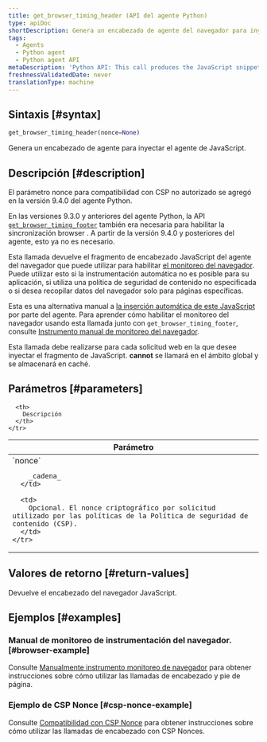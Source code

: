 ```yaml
---
title: get_browser_timing_header (API del agente Python)
type: apiDoc
shortDescription: Genera un encabezado de agente del navegador para inyectar el agente de JavaScript.
tags:
  - Agents
  - Python agent
  - Python agent API
metaDescription: 'Python API: This call produces the JavaScript snippet you can use to set up browser monitoring.'
freshnessValidatedDate: never
translationType: machine
---
```


## Sintaxis [#syntax]

```py
get_browser_timing_header(nonce=None)
```

Genera un encabezado de agente <InlinePopover type="browser"/>para inyectar el agente de JavaScript.

## Descripción [#description]

<Callout variant="important">
  El parámetro nonce para compatibilidad con CSP no autorizado se agregó en la versión 9.4.0 del agente Python.

  En las versiones 9.3.0 y anteriores del agente Python, la API [`get_browser_timing_footer`](/docs/agents/python-agent/python-agent-api/get_browser_timing_footer) también era necesaria para habilitar la sincronización browser . A partir de la versión 9.4.0 y posteriores del agente, esto ya no es necesario.
</Callout>

Esta llamada devuelve el fragmento de encabezado JavaScript del agente del navegador que puede utilizar para habilitar [el monitoreo del navegador](/docs/agents/python-agent/supported-features/page-load-timing-python). Puede utilizar esto si la instrumentación automática no es posible para su aplicación, si utiliza una política de seguridad de contenido no especificada o si desea recopilar datos del navegador solo para páginas específicas.

Esta es una alternativa manual a [la inserción automática de este JavaScript](/docs/browser/new-relic-browser/installation-configuration/add-apps-new-relic-browser#select-apm-app) por parte del agente. Para aprender cómo habilitar el monitoreo del navegador usando esta llamada junto con `get_browser_timing_footer`, consulte [Instrumento manual de monitoreo del navegador](/docs/agents/python-agent/supported-features/page-load-timing-python#manual_instrumentation).

Esta llamada debe realizarse para cada solicitud web en la que desee inyectar el fragmento de JavaScript. <DNT>**cannot**</DNT> se llamará en el ámbito global y se almacenará en caché.

## Parámetros [#parameters]

<table>
  <thead>
    <tr>
      <th width="25%">
        Parámetro
      </th>

      <th>
        Descripción
      </th>
    </tr>
  </thead>

  <tbody>
    <tr>
      <td>
        `nonce`

        _cadena_
      </td>

      <td>
        Opcional. El nonce criptográfico por solicitud utilizado por las políticas de la Política de seguridad de contenido (CSP).
      </td>
    </tr>
  </tbody>
</table>

## Valores de retorno [#return-values]

Devuelve el encabezado del navegador JavaScript.

## Ejemplos [#examples]

### Manual de monitoreo de instrumentación del navegador. [#browser-example]

Consulte [Manualmente instrumento monitoreo de navegador](/docs/agents/python-agent/supported-features/page-load-timing-python#manual_instrumentation) para obtener instrucciones sobre cómo utilizar las llamadas de encabezado y pie de página.

### Ejemplo de CSP Nonce [#csp-nonce-example]

Consulte [Compatibilidad con CSP Nonce](/docs/agents/python-agent/supported-features/page-load-timing-python#csp-nonce-support) para obtener instrucciones sobre cómo utilizar las llamadas de encabezado con CSP Nonces.
